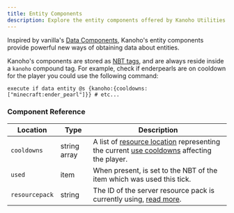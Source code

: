 ```yaml
---
title: Entity Components
description: Explore the entity components offered by Kanoho Utilities.
---
```


Inspired by vanilla's [Data Components](https://minecraft.wiki/w/Data_component_format),
Kanoho's entity components provide powerful new ways of obtaining data about entities.

Kanoho's components are stored as [NBT tags](https://minecraft.wiki/w/NBT_format), and are always reside inside a `kanoho` compound tag.
For example, check if enderpearls are on cooldown for the player you could use the following command:

```mcfunction
execute if data entity @s {kanoho:{cooldowns:["minecraft:ender_pearl"]}} # etc...
```

### Component Reference

| Location       | Type         | Description                                                                                                                                                                                           |
| -------------- | ------------ | ----------------------------------------------------------------------------------------------------------------------------------------------------------------------------------------------------- |
| `cooldowns`    | string array | A list of [resource location](https://minecraft.wiki/w/Resource_location) representing the current [use cooldowns](https://minecraft.wiki/w/Data_component_format#use_cooldown) affecting the player. |
| `used`         | item         | When present, is set to the NBT of the item which was used this tick.                                                                                                                                 |
| `resourcepack` | string       | The ID of the server resource pack is currently using, [read more](../resourcepack). |
